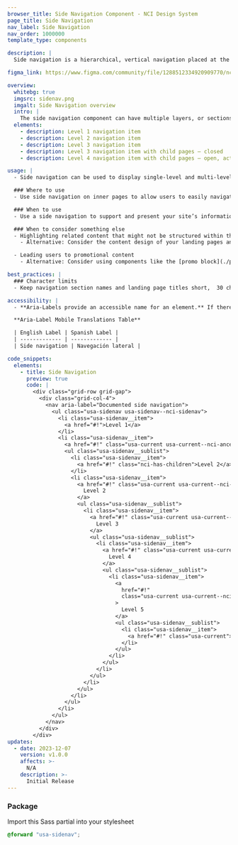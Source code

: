```yaml
---
browser_title: Side Navigation Component - NCI Design System
page_title: Side Navigation
nav_label: Side Navigation
nav_order: 1000000
template_type: components

description: |
  Side navigation is a hierarchical, vertical navigation placed at the side of a page. It allows users to easily navigate through specific sections of the website.

figma_link: https://www.figma.com/community/file/1288512334920909770/ncids-design-kit

overview:
  whitebg: true
  imgsrc: sidenav.png
  imgalt: Side Navigation overview
  intro: |
    The side navigation component can have multiple layers, or sections, of hierarchical navigation. When using multiple layers, clicking on a header opens or collapses the sub-level navigation items.
  elements:
    - description: Level 1 navigation item
    - description: Level 2 navigation item
    - description: Level 3 navigation item
    - description: Level 3 navigation item with child pages – closed
    - description: Level 4 navigation item with child pages – open, active page

usage: |
  - Side navigation can be used to display single-level and multi-level sections.

  ### Where to use
  - Use side navigation on inner pages to allow users to easily navigate to pages located within that section of the website hierarchy.

  ### When to use
  - Use a side navigation to support and present your site’s information architecture. Displaying the sub-navigation can help users discover content that is located within sections of your website.

  ### When to consider something else
  - Highlighting related content that might not be structured within the same section of your website’s hierarchy.
    - Alternative: Consider the content design of your landing pages and inner pages in order to create associative navigation options by using lists, collections, guide cards, etc.

  - Leading users to promotional content
    - Alternative: Consider using components like the [promo block](./promo-block) or [card](./feature-card) to lead users to promotional content within a landing page.

best_practices: |
  ### Character limits
  - Keep navigation section names and landing page titles short,  30 characters maximum (recommended)

accessibility: |
  - **Aria-Labels provide an accessible name for an element.** If there is no visible name for the element, use aria-label to provide the user with a recognizable accessible name.

  **Aria-Label Mobile Translations Table**

  | English Label | Spanish Label |
  | ------------- | ------------- |
  | Side navigation | Navegación lateral |

code_snippets:
  elements:
    - title: Side Navigation
      preview: true
      code: |
        <div class="grid-row grid-gap">
          <div class="grid-col-4">
            <nav aria-label="Documented side navigation">
              <ul class="usa-sidenav usa-sidenav--nci-sidenav">
                <li class="usa-sidenav__item">
                  <a href="#!">Level 1</a>
                </li>
                <li class="usa-sidenav__item">
                  <a href="#!" class="usa-current usa-current--nci-ancestor">Level 1</a>
                  <ul class="usa-sidenav__sublist">
                    <li class="usa-sidenav__item">
                      <a href="#!" class="nci-has-children">Level 2</a>
                    </li>
                    <li class="usa-sidenav__item">
                      <a href="#!" class="usa-current usa-current--nci-ancestor">
                        Level 2
                      </a>
                      <ul class="usa-sidenav__sublist">
                        <li class="usa-sidenav__item">
                          <a href="#!" class="usa-current usa-current--nci-ancestor">
                            Level 3
                          </a>
                          <ul class="usa-sidenav__sublist">
                            <li class="usa-sidenav__item">
                              <a href="#!" class="usa-current usa-current--nci-ancestor">
                                Level 4
                              </a>
                              <ul class="usa-sidenav__sublist">
                                <li class="usa-sidenav__item">
                                  <a
                                    href="#!"
                                    class="usa-current usa-current--nci-ancestor"
                                  >
                                    Level 5
                                  </a>
                                  <ul class="usa-sidenav__sublist">
                                    <li class="usa-sidenav__item">
                                      <a href="#!" class="usa-current">Level 6</a>
                                    </li>
                                  </ul>
                                </li>
                              </ul>
                            </li>
                          </ul>
                        </li>
                      </ul>
                    </li>
                  </ul>
                </li>
              </ul>
            </nav>
          </div>
        </div>
updates:
  - date: 2023-12-07
    version: v1.0.0
    affects: >-
      N/A
    description: >-
      Initial Release
---
```


### Package

Import this Sass partial into your stylesheet

```scss nopreview
@forward "usa-sidenav";
```
